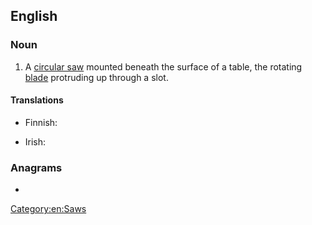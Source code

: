 ==English==
{{wikipedia}}
===Noun===
{{en-noun}}

# A [[circular saw]] mounted beneath the surface of a table, the rotating [[blade]] protruding up through a slot.
#: {{synonyms|en|bench saw|sawbench}}

====Translations====
{{trans-top|type of circular saw}}
* Finnish: {{t|fi|pöytäsaha}}
{{trans-mid}}
* Irish: {{t|ga|binse sáibh|m}}
{{trans-bottom}}

===Anagrams===
* {{anagrams|en|a=aabelstw|wastable}}

[[Category:en:Saws]]